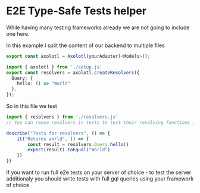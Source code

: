 # E2E Type-Safe Tests helper

While having many testing frameworks already we are not going to include one
here. 

In this example I split the content of our backend to multiple files

```ts filename="setup.ts"
export const axolotl = Axolotl(yourAdapter)<Models>();
```

```ts filename="resolvers.ts"
import { axolotl } from './setup.js'
export const resolvers = axolotl.createResolvers({
  Query: {
    hello: () => "World"
  },
});
```

So in this file we test

```ts filename="index.spec.ts"
import { resolvers } from './resolvers.js'
// You can reuse resolvers in tests to test their resolving functions in any testing framework

describe("Tests for resolvers", () => {
    it("Returns world", () => {
        const result = resolvers.Query.hello()
        expect(result).toEqual("World")
    })
})
```

If you want to run full e2e tests on your server of choice - to test the server
additionaly you should write tests with full gql queries using your framework of choice